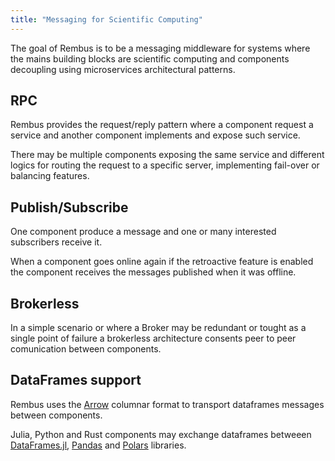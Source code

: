 ```yaml
---
title: "Messaging for Scientific Computing"
---
```


The goal of Rembus is to be a messaging middleware for
systems where the mains building blocks are scientific computing
and components decoupling using microservices architectural
patterns.

::: {.grid}

::: {.g-col-6}
## RPC

Rembus provides the request/reply pattern where a component request
a service and another component implements and expose such service. 

There may be multiple components exposing the same service and
different logics for routing the request to a specific server, 
implementing fail-over or balancing features.  


:::
::: {.g-col-6}
## Publish/Subscribe

One component produce a message and one or many interested subscribers receive it.

When a component goes online again if the retroactive feature is enabled
the component receives the messages published when it was offline.

:::
::: {.g-col-6}
## Brokerless

In a simple scenario or where a Broker may be redundant or tought as a 
single point of failure a brokerless architecture consents peer to peer
comunication between components.
:::

::: {.g-col-6}
## DataFrames support

Rembus uses the [Arrow](https://arrow.apache.org/) columnar format to transport
dataframes messages between components.

Julia, Python and Rust components may exchange dataframes betweeen
[DataFrames.jl](https://dataframes.juliadata.org/stable/),
[Pandas](https://pandas.pydata.org/) and [Polars](https://docs.pola.rs/) libraries.

:::
:::
